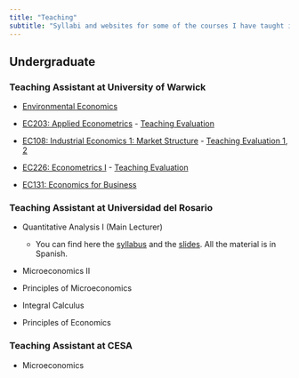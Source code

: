 ```yaml
---
title: "Teaching"
subtitle: "Syllabi and websites for some of the courses I have taught in UK and Colombia"
---
```


## Undergraduate

### Teaching Assistant at University of Warwick

- [Environmental Economics](https://warwick.ac.uk/study/summer-with-warwick/warwick-summer-school/courses/environmentaleconomics)

- [EC203: Applied Econometrics](https://warwick.ac.uk/fac/soc/economics/current/modules/ec203/) - [Teaching Evaluation](https://drive.google.com/file/d/1BPiXn6dRN68dic4U61lSqynDtBeYOfsO/view?usp=share_link)

- [EC108: Industrial Economics 1: Market Structure](https://warwick.ac.uk/fac/soc/economics/current/modules/ec208/) - [Teaching Evaluation 1](https://drive.google.com/file/d/1kRF975Akka362s4vc5BLe7sBhjdyTjQD/view?usp=share_link), [2](https://drive.google.com/file/d/1DRCh6xefFDrWvv5_mJgeS0keRcX5hDbK/view?usp=share_link)

- [EC226: Econometrics I](https://warwick.ac.uk/fac/soc/economics/current/modules/ec226/) - [Teaching Evaluation](https://drive.google.com/file/d/1tSbmAJcONK--VCIKA0TXY2dsCO5w4Nlu/view?usp=share_link)

- [EC131: Economics for Business](https://warwick.ac.uk/fac/soc/economics/current/modules/ec131/)


### Teaching Assistant at Universidad del Rosario

- Quantitative Analysis I (Main Lecturer) 
  - You can find here the [syllabus](https://www.dropbox.com/s/08txrf1uiw4fsev/syllabus.pdf?dl=0) and the [slides](https://www.dropbox.com/scl/fo/7h2zfdts3ux7rrmtd8jw1/h?dl=0&rlkey=k8gr1fwc0674b7n07bcu9kbgj). All the material is in Spanish.

- Microeconomics II 

- Principles of Microeconomics

- Integral Calculus 

- Principles of Economics 


### Teaching Assistant at CESA

-  Microeconomics 
